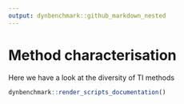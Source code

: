 ```yaml
---
output: dynbenchmark::github_markdown_nested
---
```


# Method characterisation

Here we have a look at the diversity of TI methods

```r
dynbenchmark::render_scripts_documentation()
```
